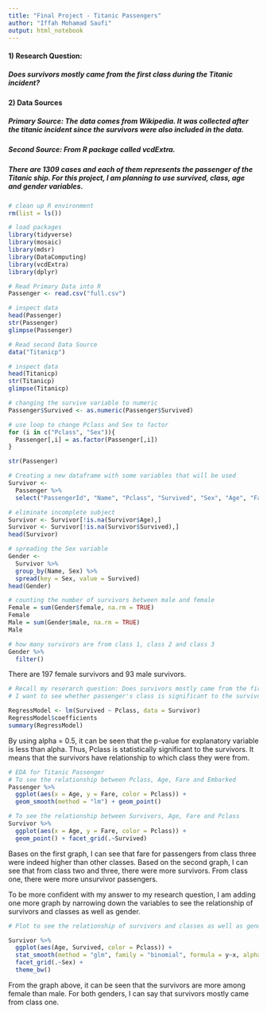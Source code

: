 ```yaml
---
title: "Final Project - Titanic Passengers"
author: "Iffah Mohamad Saufi"
output: html_notebook
---
```


#### 1) Research Question:
##### Does survivors mostly came from the first class during the Titanic incident?

#### 2) Data Sources
##### Primary Source: The data comes from Wikipedia. It was collected after the titanic incident since the survivors were also included in the data.

##### Second Source: From R package called vcdExtra.

##### There are 1309 cases and each of them represents the passenger of the Titanic ship. For this project, I am planning to use survived, class, age and gender variables. 

```r
# clean up R environment
rm(list = ls())

# load packages
library(tidyverse)
library(mosaic)
library(mdsr)
library(DataComputing)
library(vcdExtra)
library(dplyr)
```

```r
# Read Primary Data into R
Passenger <- read.csv("full.csv")

# inspect data
head(Passenger)
str(Passenger)
glimpse(Passenger)

# Read second Data Source
data("Titanicp")

# inspect data
head(Titanicp)
str(Titanicp)
glimpse(Titanicp)
```
```r
# changing the survive variable to numeric
Passenger$Survived <- as.numeric(Passenger$Survived)

# use loop to change Pclass and Sex to factor
for (i in c("Pclass", "Sex")){
  Passenger[,i] = as.factor(Passenger[,i])
}

str(Passenger)
```

```r
# Creating a new dataframe with some variables that will be used
Survivor <-
  Passenger %>%
  select("PassengerId", "Name", "Pclass", "Survived", "Sex", "Age", "Fare")

# eliminate incomplete subject
Survivor <- Survivor[!is.na(Survivor$Age),]
Survivor <- Survivor[!is.na(Survivor$Survived),]
head(Survivor)
```

```r
# spreading the Sex variable 
Gender <- 
  Survivor %>%
  group_by(Name, Sex) %>%
  spread(key = Sex, value = Survived)
head(Gender)

# counting the number of survivors between male and female
Female = sum(Gender$female, na.rm = TRUE)
Female
Male = sum(Gender$male, na.rm = TRUE)
Male

# how many survivors are from class 1, class 2 and class 3
Gender %>%
  filter()
```
There are 197 female survivors and 93 male survivors.

```r
# Recall my reserarch question: Does survivors mostly came from the first class during the Titanic incident? 
# I want to see whether passenger's class is significant to the survivors.

RegressModel <- lm(Survived ~ Pclass, data = Survivor)
RegressModel$coefficients 
summary(RegressModel)
```
By using alpha = 0.5, it can be seen that the p-value for explanatory variable is less than alpha. Thus, Pclass is statistically significant to the survivors. It means that the survivors have relationship to which class they were from.

```r
# EDA for Titanic Passenger
# To see the relationship between Pclass, Age, Fare and Embarked
Passenger %>%
  ggplot(aes(x = Age, y = Fare, color = Pclass)) + 
  geom_smooth(method = "lm") + geom_point() 

# To see the relationship between Survivors, Age, Fare and Pclass
Survivor %>%
  ggplot(aes(x = Age, y = Fare, color = Pclass)) + 
  geom_point() + facet_grid(.~Survived)

```
Bases on the first graph, I can see that fare for passengers from class three were indeed higher than other classes. Based on the second graph, I can see that from class two and three, there were more survivors. From class one, there were more unsurvivor passengers. 

To be more confident with my answer to my research question, I am adding one more graph by narrowing down the variables to see the relationship of survivors and classes as well as gender.

```r
# Plot to see the relationship of survivors and classes as well as gender

Survivor %>%
  ggplot(aes(Age, Survived, color = Pclass)) +
  stat_smooth(method = "glm", family = "binomial", formula = y~x, alpha = .2, aes(fill = Pclass)) +
  facet_grid(.~Sex) +
  theme_bw()
```
From the graph above, it can be seen that the survivors are more among female than male. For both genders, I can say that survivors mostly came from class one. 




